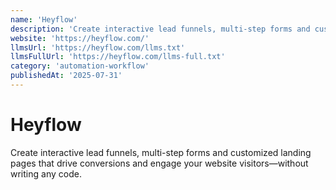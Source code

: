 ```yaml
---
name: 'Heyflow'
description: 'Create interactive lead funnels, multi-step forms and customized landing pages that drive conversions and engage your website visitors—without writing any code.'
website: 'https://heyflow.com/'
llmsUrl: 'https://heyflow.com/llms.txt'
llmsFullUrl: 'https://heyflow.com/llms-full.txt'
category: 'automation-workflow'
publishedAt: '2025-07-31'
---
```


# Heyflow

Create interactive lead funnels, multi-step forms and customized landing pages that drive conversions and engage your website visitors—without writing any code.
